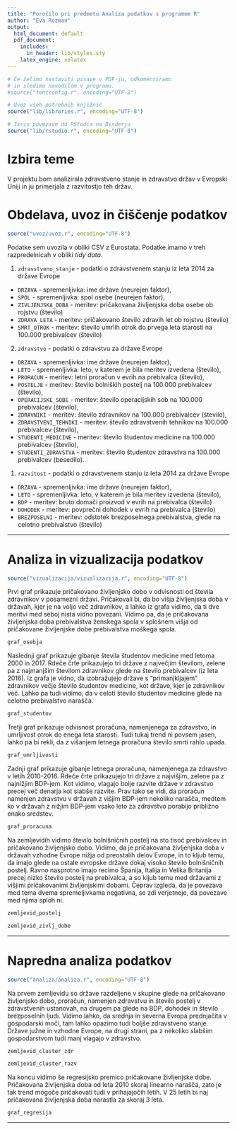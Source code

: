 ```yaml
---
title: "Poročilo pri predmetu Analiza podatkov s programom R"
author: "Eva Rozman"
output:
  html_document: default
  pdf_document:
    includes:
      in_header: lib/styles.sty
    latex_engine: xelatex
---
```


```r
# Če želimo nastaviti pisave v PDF-ju, odkomentiramo
# in sledimo navodilom v programu.
#source("fontconfig.r", encoding="UTF-8")

# Uvoz vseh potrebnih knjižnic
source("lib/libraries.r", encoding="UTF-8")
```

```r
# Izris povezave do RStudia na Binderju
source("lib/rstudio.r", encoding="UTF-8")
```

# Izbira teme

V projektu bom analizirala zdravstveno stanje in zdravstvo držav v Evropski Uniji in ju primerjala z razvitostjo teh držav.

# Obdelava, uvoz in čiščenje podatkov

```r
source("uvoz/uvoz.r", encoding="UTF-8")
```

Podatke sem uvozila v obliki CSV z Eurostata. Podatke imamo v treh razpredelnicah v obliki *tidy data*.

1. `zdravstveno_stanje` - podatki o zdravstvenem stanju iz leta 2014 za države Evrope
  - `DRZAVA` - spremenljivka: ime države (neurejen faktor),
  - `SPOL` - spremenljivka: spol osebe (neurejen faktor),
  - `ZIVLJENJSKA_DOBA` - meritev: pričakovana življenjska doba osebe ob rojstvu (število)
  - `ZDRAVA_LETA` - meritev: pričakovano število zdravih let ob rojstvu (število)
  - `SMRT_OTROK` - meritev: število umrlih otrok do prvega leta starosti na 100.000 prebivalcev (število)

2. `zdravstvo` - podatki o zdravstvu za države Evrope
  - `DRZAVA` - spremenljivka: ime države (neurejen faktor),
  - `LETO` - spremenljivka: leto, v katerem je bila meritev izvedena (število),
  - `PRORACUN` - meritev: letni proračun v evrih na prebivalca (število),
  - `POSTELJE` - meritev: število bolniških postelj na 100.000 prebivalcev (število),
  - `OPERACIJSKE_SOBE` - meritev: število operacijskih sob na 100.000 prebivalcev (število),
  - `ZDRAVNIKI` - meritev: število zdravnikov na 100.000 prebivalcev (število),
  - `ZDRAVSTVENI_TEHNIKI` - meritev: število zdravstvenih tehnikov na 100.000 prebivalcev (število),
  - `STUDENTI_MEDICINE` - meritev: število študentov medicine na 100.000 prebivalcev (število),
  - `STUDENTI_ZDRAVSTVA` - meritev: število študentov zdravstva na 100.000 prebivalcev (besedilo).
  
1. `razvitost` - podatki o zdravstvenem stanju iz leta 2014 za države Evrope
  - `DRZAVA` - spremenljivka: ime države (neurejen faktor),
  - `LETO` - spremenljivka: leto, v katerem je bila meritev izvedena (število),
  - `BDP` - meritev: bruto domači proizvod v evrih na prebivalca (število)
  - `DOHODEK` - meritev: povprečni dohodek v evrih na prebivalca (število)
  - `BREZPOSELNI` - meritev: odstotek brezposelnega prebivalstva, glede na celotno prebivalstvo (število)


***

# Analiza in vizualizacija podatkov

```r
source("vizualizacija/vizualizacija.r", encoding="UTF-8")
```

Prvi graf prikazuje pričakovano življenjsko dobo v odvisnosti od števila zdravnikov v posamezni državi. Pričakovali bi, da bo višja življenjska doba v državah, kjer je na voljo več zdravnikov, a lahko iz grafa vidimo, da ti dve meritvi med seboj nista vidno povezani. Vidimo pa, da je pričakovana življenjska doba prebivalstva ženskega spola v splošnem višja od pričakovane življenjske dobe prebivalstva moškega spola.

```r
graf_osebja
```

Naslednji graf prikazuje gibanje števila študentov medicine med letoma 2000 in 2017. Rdeče črte prikazujejo tri države z največjim številom, zelene pa z najmanjšim številom zdravnikov glede na število prebivalcev (iz leta 2016). Iz grafa je vidno, da izobražujejo države s "primanjkljajem" zdravnikov večje število študentov medicine, kot države, kjer je zdravnikov več. Lahko pa tudi vidimo, da v celoti število študentov medicine glede na celotno prebivalstvo narašča.

```r
graf_studentov
```

Tretji graf prikazuje odvisnost proračuna, namenjenega za zdravstvo, in umrljivost otrok do enega leta starosti. Tudi tukaj trend ni povsem jasen, lahko pa bi rekli, da z višanjem letnega proračuna število smrti rahlo upada. 

```r
graf_umrljivosti
```

Zadnji graf prikazuje gibanje letnega proračuna, namenjenega za zdravstvo v letih 2010-2016. Rdeče črte prikazujejo tri države z najvišjim, zelene pa z najnižjim BDP-jem. Kot vidimo, vlagajo bolje razvite države v zdravstvo precej več denarja kot slabše razvite. Prav tako se vidi, da proračun namenjen zdravstvu v državah z višjim BDP-jem nekoliko narašča, medtem ko v državah z nižjim BDP-jem vsako leto za zdravstvo porabijo približno enako sredstev.

```r
graf_proracuna
```

Na zemljevidih vidimo število bolnišničnih postelj na sto tisoč prebivalcev in pričakovano življenjsko dobo. Vidimo, da je pričakovana življenjska doba v državah vzhodne Evrope nižja od preostalih delov Evrope, in to kljub temu, da imajo glede na ostale evropske države dokaj visoko število bolnišničnih postelj. Ravno nasprotno imajo recimo Španija, Italija in Velika Britanija precej nizko število postelj na prebivalca, a so kljub temu med državami z višjimi pričakovanimi življenjskimi dobami. Čeprav izgleda, da je povezava med tema dvema spremeljivkama negativna, se zdi verjetneje, da povezave med njima sploh ni.

```r
zemljevid_postelj
```
```r
zemljevid_zivlj_dobe
```

***

# Napredna analiza podatkov

```r
source("analiza/analiza.r", encoding="UTF-8")
```

Na prvem zemljevidu so države razdeljene v skupine glede na pričakovano življenjsko dobo, proračun, namenjen zdravstvu in število postelj v zdravstvenih ustanovah, na drugem pa glede na BDP, dohodek in število brezposelnih ljudi. Vidimo lahko, da srednja in severna Evropa prednjačita v gospodarski moči, tam lahko opazimo tudi boljše zdravstveno stanje. Države južne in vzhodne Evrope, na drugi strani, pa z nekoliko slabšim gospodarstvom tudi manj vlagajo v zdravstvo.


```r
zemljevid_cluster_zdr
```
```r
zemljevid_cluster_razv
```

Na koncu vidimo še regresijsko premico pričakovane življenjske dobe. Pričakovana življenjska doba od leta 2010 skoraj linearno narašča, zato je tak trend mogoče pričakovati tudi v prihajajočih letih. V 25 letih bi naj pričakovana življenjska doba narastla za skoraj 3 leta.

```r
graf_regresija
```

***
